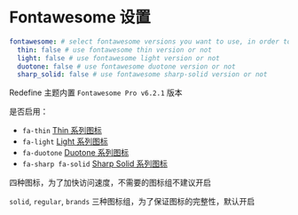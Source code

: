 # Fontawesome 设置

```yaml filename="_config.redefine.yml"
fontawesome: # select fontawesome versions you want to use, in order to reduce the loading time, select as few as possible
  thin: false # use fontawesome thin version or not
  light: false # use fontawesome light version or not
  duotone: false # use fontawesome duotone version or not
  sharp_solid: false # use fontawesome sharp-solid version or not
```

Redefine 主题内置 `Fontawesome Pro v6.2.1` 版本

是否启用：

- `fa-thin` [Thin 系列图标](https://fontawesome.com/search?o=r&s=thin)
- `fa-light` [Light 系列图标](https://fontawesome.com/search?o=r&s=light)
- `fa-duotone` [Duotone 系列图标](https://fontawesome.com/search?o=r&s=duotone)
- `fa-sharp fa-solid` [Sharp Solid 系列图标](https://fontawesome.com/search?o=r&s=solid&f=sharp)

四种图标，为了加快访问速度，不需要的图标组不建议开启

`solid`, `regular`, `brands` 三种图标组，为了保证图标的完整性，默认开启